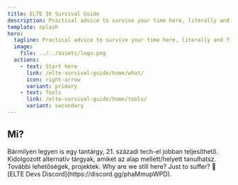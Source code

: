 ```yaml
---
title: ELTE IK Survival Guide
description: Practical advice to survive your time here, literally and figuratively.
template: splash
hero:
  tagline: Practical advice to survive your time here, literally and figuratively.
  image:
    file: ../../assets/logo.png
  actions:
    - text: Start here
      link: /elte-survival-guide/home/what/
      icon: right-arrow
      variant: primary
    - text: Tools
      link: /elte-survival-guide/home/tools/
      variant: secondary
---
```



## Mi?

<CardGrid stagger>
  <Card title="Tech" icon="laptop">
    Bármilyen legyen is egy tantárgy, 21. századi tech-el jobban teljesíthető.
  </Card>
  <Card title="Alternatívák" icon="puzzle">
    Kidolgozott alternatív tárgyak, amiket az alap mellett/helyett tanulhatsz.
  </Card>
  <Card title="Tovább" icon="magnifier">
    További lehetőségek, projektek.
  </Card>
  <Card title="Mentalitás" icon="open-book">
    Why are we still here? Just to suffer?
  </Card>
  <Card title="Discord" icon="discord">
    👋 [ELTE Devs Discord](https://discord.gg/phaMmupWPD).
  </Card>
</CardGrid>

